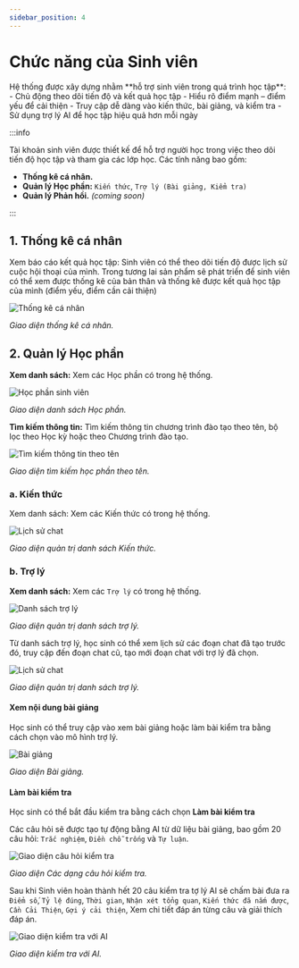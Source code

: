 ```yaml
---
sidebar_position: 4
---
```



# Chức năng của Sinh viên

<GoalBox>
  Hệ thống được xây dựng nhằm **hỗ trợ sinh viên trong quá trình học tập**:
  - Chủ động theo dõi tiến độ và kết quả học tập
  - Hiểu rõ điểm mạnh – điểm yếu để cải thiện
  - Truy cập dễ dàng vào kiến thức, bài giảng, và kiểm tra
  - Sử dụng trợ lý AI để học tập hiệu quả hơn mỗi ngày
</GoalBox>


:::info

Tài khoản sinh viên được thiết kế để hỗ trợ người học trong việc theo dõi tiến độ học tập và tham gia các lớp học. Các tính năng bao gồm:
- **Thống kê cá nhân.**
- **Quản lý Học phần:** `Kiến thức`, `Trợ lý (Bài giảng, Kiểm tra)`
- **Quản lý Phản hồi.** *(coming soon)*


:::

## 1. Thống kê cá nhân
Xem báo cáo kết quả học tập: Sinh viên có thể theo dõi tiến độ được lịch sử cuộc hội thoại của mình. Trong tương lai sản phẩm sẽ phát triển để sinh viên có thể xem được thống kê của bản thân và thống kê được kết quả học tập của mình (điểm yếu, điểm cần cải thiện)

![Thống kê cá nhân](/img/png/thongke.png)

<p style={{ textAlign: 'center' }}>
  <em>Giao diện thống kê cá nhân.</em>
</p>

## 2. Quản lý Học phần
**Xem danh sách:** Xem các Học phần có trong hệ thống.

![Học phần sinh viên](/img/png/hocphan.png)

<p style={{ textAlign: 'center' }}>
  <em>Giao diện danh sách Học phần.</em>
</p>

**Tìm kiếm thông tin:** Tìm kiếm thông tin chương trình đào tạo theo tên, bộ lọc theo Học kỳ hoặc theo Chương trình đào tạo.

![Tìm kiếm thông tin theo tên](/img/png/timkiemhocphantheoten.png)

<p style={{ textAlign: 'center' }}>
  <em>Giao diện tìm kiếm học phần theo tên.</em>
</p>

### a. Kiến thức
Xem danh sách: Xem các Kiến thức có trong hệ thống.

![Lịch sử chat](/img/png/kienthuc.png)

<p style={{ textAlign: 'center' }}>
  <em>Giao diện quản trị danh sách Kiến thức.</em>
</p>

### b. Trợ lý
**Xem danh sách:** Xem các `Trợ lý` có trong hệ thống.

![Danh sách trợ lý](/img/png/dstroly.png)

<p style={{ textAlign: 'center' }}>
  <em>Giao diện quản trị danh sách trợ lý.</em>
</p>

Từ danh sách trợ lý, học sinh có thể xem lịch sử các đoạn chat đã tạo trước đó, truy cập đến đoạn chat cũ, tạo mới đoạn chat với trợ lý đã chọn.

![Lịch sử chat](/img/png/lichsuchat.png)

<p style={{ textAlign: 'center' }}>
  <em>Giao diện quản trị danh sách trợ lý.</em>
</p>

#### Xem nội dung bài giảng

Học sinh có thể truy cập vào xem bài giảng hoặc làm bài kiểm tra bằng cách chọn vào mô hình trợ lý.

![Bài giảng](/img/gif/baiGiang.gif)

<p style={{ textAlign: 'center' }}>
  <em>Giao diện Bài giảng.</em>
</p>

#### Làm bài kiểm tra

Học sinh có thể bắt đầu kiểm tra bằng cách chọn **Làm bài kiểm tra**

Các câu hỏi sẽ được tạo tự động bằng AI từ dữ liệu bài giảng, bao gồm 20 câu hỏi: `Trắc nghiệm`, `Điền chỗ trống` và `Tự luận`.

![Giao diện câu hỏi kiểm tra](/img/gif/questionTest.gif)

<p style={{ textAlign: 'center' }}>
  <em>Giao diện Các dạng câu hỏi kiểm tra.</em>
</p>

Sau khi Sinh viên hoàn thành hết 20 câu kiểm tra tợ lý AI sẽ chấm bài đưa ra `Điểm số`, `Tỷ lệ đúng`, `Thời gian`, `Nhận xét tổng quan`, `Kiến thức đã nắm được`, `Cần Cải Thiện`, `Gợi ý cải thiện`, Xem chi tiết đáp án từng câu và giải thích đáp án.

![Giao diện kiểm tra với AI](/img/gif/testWithAI.gif)

<p style={{ textAlign: 'center' }}>
  <em>Giao diện kiểm tra với AI.</em>
</p>




